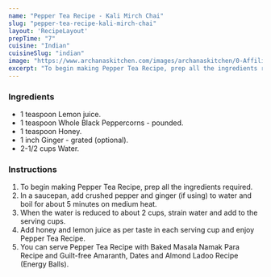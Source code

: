 ---
name: "Pepper Tea Recipe - Kali Mirch Chai"
slug: "pepper-tea-recipe-kali-mirch-chai"
layout: 'RecipeLayout'
prepTime: "7"
cuisine: "Indian"
cuisineSlug: "indian"
image: "https://www.archanaskitchen.com/images/archanaskitchen/0-Affiliate-Articles/pepper_tea.jpg"
excerpt: "To begin making Pepper Tea Recipe, prep all the ingredients required"
---

### Ingredients

- 1 teaspoon Lemon juice.
- 1 teaspoon Whole Black Peppercorns - pounded.
- 1 teaspoon Honey.
- 1 inch Ginger - grated (optional).
- 2-1/2 cups Water.

### Instructions

1. To begin making Pepper Tea Recipe, prep all the ingredients required.
1. In a saucepan, add crushed pepper and ginger (if using) to water and boil for about 5 minutes on medium heat.
1. When the water is reduced to about 2 cups, strain water and add to the serving cups.
1. Add honey and lemon juice as per taste in each serving cup and enjoy Pepper Tea Recipe.
1. You can serve Pepper Tea Recipe with Baked Masala Namak Para Recipe and Guilt-free Amaranth, Dates and Almond Ladoo Recipe (Energy Balls).
